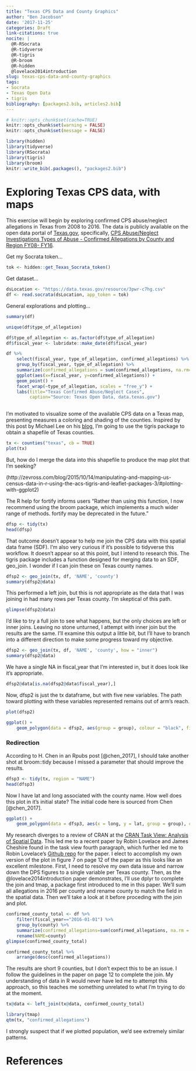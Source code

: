 ```yaml
---
title: "Texas CPS Data and County Graphics"
author: "Ben Jacobson"
date: '2017-11-25'
categories: Draft
link-citations: true
nocite: |
  @R-RSocrata
  @R-tidyverse
  @R-tigris
  @R-broom
  @R-hidden
  @lovelace2014introduction
slug: texas-cps-data-and-county-graphics
tags:
- Socrata
- Texas Open Data
- tigris
bibliography: [packages2.bib, articles2.bib]
---
```

```r
# knitr::opts_chunk$set(cache=TRUE)
knitr::opts_chunk$set(warning = FALSE)
knitr::opts_chunk$set(message = FALSE)
```

```r
library(hidden)
library(tidyverse)
library(RSocrata)
library(tigris)
library(broom)
knitr::write_bib(.packages(), "packages2.bib") 
```

# Exploring Texas CPS data, with maps

This exercise will begin by exploring confirmed CPS abuse/neglect allegations in Texas from 2008 to 2016. The data is publicly available on the open data portal of [Texas.gov](https://data.texas.gov/), specifically, [CPS Abuse/Neglect Investigations Types of Abuse - Confirmed Allegations by County and Region FY08- FY16](https://data.texas.gov/Social-Services/CPS-Abuse-Neglect-Investigations-Types-of-Abuse-Co/9qeb-ewj9).  

Get my Socrata token...
```r
tok <- hidden::get_Texas_Socrata_token()
```

Get dataset... 
```r
dsLocation <- "https://data.texas.gov/resource/3pwr-c7hg.csv"
df <- read.socrata(dsLocation, app_token = tok)
```

General explorations and plotting...
```r
summary(df)
```

```r
unique(df$type_of_allegation)
```

```r
df$type_of_allegation <- as.factor(df$type_of_allegation)
df$fiscal_year <- lubridate::make_date(df$fiscal_year)
```

```r
df %>%
    select(fiscal_year, type_of_allegation, confirmed_allegations) %>%
    group_by(fiscal_year, type_of_allegation) %>%
    summarize(confirmed_allegations = sum(confirmed_allegations, na.rm=TRUE)) %>%
    ggplot(aes(x=fiscal_year, y=confirmed_allegations)) +
    geom_point() + 
    facet_wrap(~type_of_allegation, scales = "free_y") +
    labs(title="Texas Confirmed Abuse/Neglect Cases",
         caption="Source: Texas Open Data, data.texas.gov")
    
```



I'm motivated to visualize some of the available CPS data on a Texas map, presenting measures a coloring and shading of the counties. Inspired by this post by Michael Lee on his [blog](http://www.mikelee.co/posts/), I'm going to use the tigris package to obtain a shapefile of Texas counties.

```r
tx <- counties("texas", cb = TRUE)
plot(tx)
```


But, how do I merge the data into this shapefile to produce the map plot that I'm seeking?

(http://zevross.com/blog/2015/10/14/manipulating-and-mapping-us-census-data-in-r-using-the-acs-tigris-and-leaflet-packages-3/#plotting-with-ggplot2)

The R help for fortify informs users "Rather than using this function, I now recommend using the broom package, which implements a much wider range of methods. fortify may be deprecated in the future."

```r
dfsp <- tidy(tx)
head(dfsp)
```

That outcome doesn't appear to help me join the CPS data with this spatial data frame (SDF). I'm also very curious if it's possible to tidyverse this workflow. It doesn't appear so at this point, but I intend to research this. The tigris package includes a function designed for merging data to an SDF, geo_join. I wonder if I can join these on Texas county names.
```r
dfsp2 <- geo_join(tx, df, 'NAME', 'county')
summary(dfsp2@data)
```

This performed a left join, but this is not appropriate as the data that I was joining in had many rows per Texas county. I'm skeptical of this path.
```r
glimpse(dfsp2@data)
```
I'd like to try a full join to see what happens, but the only choices are left or inner joins. Leaving no stone unturned, I attempt with inner join but the results are the same. I'll examine this output a little bit, but I'll have to branch into a different direction to make some progress toward my objective.
```r
dfsp2 <- geo_join(tx, df, 'NAME', 'county', how = "inner")
summary(dfsp2@data)
```
We have a single NA in fiscal_year that I'm interested in, but it does look like it's appropriate.
```r
dfsp2@data[is.na(dfsp2@data$fiscal_year),]
```

Now, dfsp2 is just the tx dataframe, but with five new variables. The path toward plotting with these variables represented remains out of arm's reach.
```r
plot(dfsp2)
```

```r
ggplot() + 
    geom_polygon(data = dfsp2, aes(group = group), colour = "black", fill = NA)
```
### Redirection
According to H. Chen in an Rpubs post [@chen_2017], I should take another shot at broom::tidy because I missed a parameter that should improve the results.
```r
dfsp3 <- tidy(tx, region = "NAME")
head(dfsp3)
```

Now I have lat and long associated with the county name. How well does this plot in it's initial state? The initial code here is sourced from Chen [@chen_2017]. 
```r
ggplot() + 
    geom_polygon(data = dfsp3, aes(x = long, y = lat, group = group), colour = "black", fill = NA)
```

My research diverges to a review of CRAN at the [CRAN Task View: Analysis of Spatial Data](https://cran.r-project.org/view=Spatial). This led me to a recent paper by Robin Lovelace and James Cheshire found in the task view fourth paragraph, which further led me to Robin Lovelace's [Github repo](https://github.com/Robinlovelace/Creating-maps-in-R) for the paper. 
I elect to accomplish my own version of the plot in figure 7 on page 12 of the paper as this looks like an excellent milestone. First, I need to resolve my own data issue and narrow down the DPS figures to a single variable per Texas county. Then, as the @lovelace2014introduction paper demonstrates, I'll use dplyr to complete the join and tmap, a package first introduced to me in this paper. We'll sum all allegations in 2016 per county and rename county to match the field in the spatial data. Then we'll take a look at it before proceding with the join and plot.

```r
confirmed_county_total <- df %>%
    filter(fiscal_year=="2016-01-01") %>%
    group_by(county) %>%
    summarize(confirmed_allegations=sum(confirmed_allegations, na.rm = TRUE)) %>%
    rename(NAME=county)
glimpse(confirmed_county_total)
```
```r
confirmed_county_total %>%
    arrange(desc(confirmed_allegations)) 
```

The results are short 9 counties, but I don't expect this to be an issue. I follow the guidelines in the paper on page 12 to complete the join. My understanding of data in R would never have led me to attempt this approach, so this teaches me something unrelated to what I'm trying to do at the moment.
```r
tx@data <- left_join(tx@data, confirmed_county_total)
```

```r
library(tmap)
qtm(tx, "confirmed_allegations") 
```

I strongly suspect that if we plotted population, we'd see extremely similar patterns.


# References  
